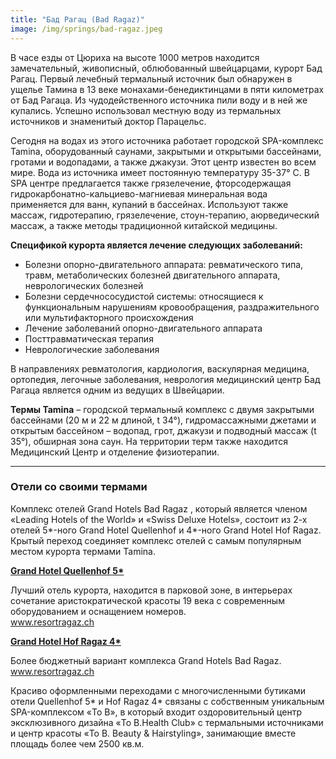 ```yaml
---
title: "Бад Рагац (Bad Ragaz)"
image: /img/springs/bad-ragaz.jpeg
---
```


В часе езды от Цюриха на высоте 1000 метров находится замечательный, живописный, облюбованный швейцарцами, курорт Бад Рагац. Первый лечебный термальный источник был обнаружен в ущелье Тамина в 13 веке монахами-бенедиктинцами в пяти километрах от Бад Рагаца. Из чудодейственного источника пили воду и в ней же купались. Успешно использовал местную воду из термальных источников и знаменитый доктор Парацельс.

Сегодня на водах из этого источника работает городской SPA-комплекс Tamina, оборудованный саунами, закрытыми и открытыми бассейнами, гротами и водопадами, а также джакузи. Этот центр известен во всем мире. Вода из источника имеет постоянную температуру 35-37° С. В SPA центре предлагается также грязелечение, фторсодержащая гидрокарбонатно-кальциево-магниевая минеральная вода применяется для ванн, купаний в бассейнах. Используют также массаж, гидротерапию, грязелечение, стоун-терапию, аюрведический массаж, а также методы традиционной китайской медицины.

**Спецификой курорта является лечение следующих заболеваний:**

- Болезни опорно-двигательного аппарата: ревматического типа, травм, метаболических болезней двигательного аппарата, неврологических болезней
- Болезни сердечнососудистой системы: относящиеся к функциональным нарушениям кровообращения, раздражительного или мультифакторного происхождения
- Лечение заболеваний опорно-двигательного аппарата
- Посттравматическая терапия
- Неврологические заболевания

В направлениях ревматология, кардиология, васкулярная медицина, ортопедия, легочные заболевания, неврология медицинский центр Бад Рагаца является одним из ведущих в Швейцарии.

**Термы Tamina** – городской термальный комплекс с двумя закрытыми бассейнами (20 м и 22 м длиной, t 34°), гидромассажными джетами и открытым бассейном – водопад, грот, джакузи и подводный массаж (t 35°), обширная зона саун. На территории терм также находится Медицинский Центр и отделение физиотерапии.

---

### Отели со своими термами

Комплекс отелей Grand Hotels Bad Ragaz , который является членом «Leading Hotels of the World» и «Swiss Deluxe Hotels», состоит из 2-х отелей 5*-ного Grand Hotel Quellenhof и 4*-ного Grand Hotel Hof Ragaz. Крытый переход соединяет комплекс отелей с самым популярным местом курорта термами Tamina.

**<u>Grand Hotel Quellenhof 5\*</u>**

Лучший отель курорта, находится в парковой зоне, в интерьерах сочетание аристократической красоты 19 века с современным оборудованием и оснащением номеров.<br /><a href="www.resortragaz.ch">www.resortragaz.ch</a>

**<u>Grand Hotel Hof Ragaz 4\*</u>**

Более бюджетный вариант комплекса Grand Hotels Bad Ragaz. <br /><a href="www.resortragaz.ch">www.resortragaz.ch</a>

Красиво оформленными переходами с многочисленными бутиками отели Quellenhof 5\* и Hof Ragaz 4\* связаны с собственным уникальным SPA-комплексом «To B», в который входит оздоровительный центр эксклюзивного дизайна «To B.Health Club» с термальными источниками и центр красоты «To B. Beauty & Hairstyling», занимающие вместе площадь более чем 2500 кв.м.
